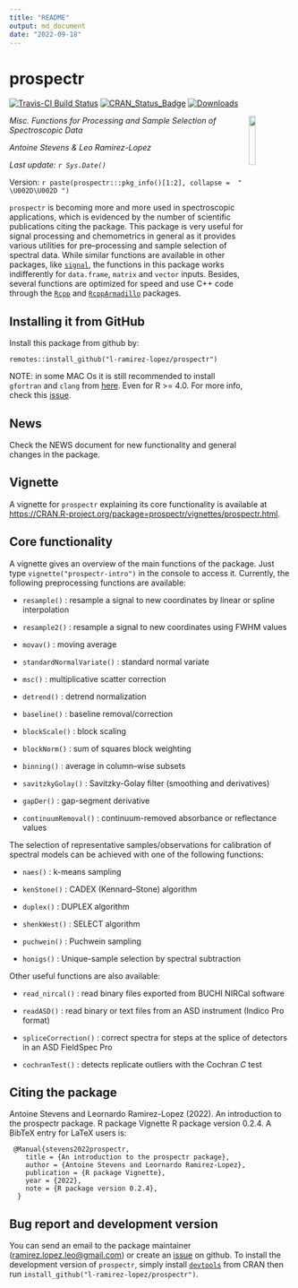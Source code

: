 ```yaml
---
title: "README"
output: md_document
date: "2022-09-18"
---
```


# prospectr

[![Travis-CI Build Status](https://travis-ci.org/l-ramirez-lopez/prospectr.svg?branch=master)](https://travis-ci.org/l-ramirez-lopez/prospectr/)
[![CRAN_Status_Badge](http://www.r-pkg.org/badges/version/prospectr)](https://CRAN.R-project.org/package=prospectr)
[![Downloads](https://cranlogs.r-pkg.org/badges/prospectr)](https://cranlogs.r-pkg.org/badges/prospectr)

<img align="right" src="./man/figures/logo.png" width="15%">

<!-- badges: end -->

<em><p align="left"> Misc. Functions for Processing and Sample Selection of Spectroscopic Data </p></em>
_Antoine Stevens & Leo Ramirez-Lopez_

_Last update: `r Sys.Date()`_


Version: `r paste(prospectr:::pkg_info()[1:2], collapse =  " \U002D\U002D ")`

`prospectr` is becoming more and more used in spectroscopic applications, which 
is evidenced by the number of scientific publications citing the package. 
This package is very useful for signal processing and chemometrics in general as 
it provides various utilities for pre--processing and sample selection 
of spectral data. While similar functions are available in other packages, like 
[`signal`](https://CRAN.R-project.org/package=signal), the 
functions in this package works indifferently for `data.frame`, `matrix` and 
`vector` inputs. Besides, several functions are optimized for speed and use 
C++ code through the [`Rcpp`](https://CRAN.R-project.org/package=Rcpp) 
and [`RcppArmadillo`](https://CRAN.R-project.org/package=RcppArmadillo)
packages.

## Installing it from GitHub

Install this package from github by:

```
remotes::install_github("l-ramirez-lopez/prospectr")
```
NOTE: in some MAC Os it is still recommended to install `gfortran` and `clang`
from [here](https://cran.r-project.org/bin/macosx/tools/). Even for R >= 4.0. 
For more info, check this [issue](https://github.com/tidyverts/fable/issues/193).  


## News

Check the NEWS document for new functionality and general changes in the package.


## Vignette

A vignette for `prospectr` explaining its core functionality is available at [https://CRAN.R-project.org/package=prospectr/vignettes/prospectr.html](https://CRAN.R-project.org/package=prospectr/vignettes/prospectr.html).


## Core functionality

A vignette gives an overview of the main functions of the package. Just
type `vignette("prospectr-intro")` in the console to access it. Currently, the
following preprocessing functions are available:

- `resample()`              : resample a signal to new coordinates by linear or spline interpolation

- `resample2()`             : resample a signal to new coordinates using FWHM values

- `movav()`                 : moving average

- `standardNormalVariate()` : standard normal variate

- `msc()`                   : multiplicative scatter correction

- `detrend()`               : detrend normalization

- `baseline()`              : baseline removal/correction

- `blockScale()`            : block scaling

- `blockNorm()`             : sum of squares block weighting

- `binning()`               : average in column--wise subsets

- `savitzkyGolay()`         : Savitzky-Golay filter (smoothing and derivatives)                      

- `gapDer()`                : gap-segment derivative

- `continuumRemoval()`      : continuum-removed absorbance or reflectance values

The selection of representative samples/observations for calibration of spectral
models can be achieved with one of the following functions:

- `naes()`      : k-means sampling

- `kenStone()`  : CADEX (Kennard--Stone) algorithm

- `duplex()`    : DUPLEX algorithm

- `shenkWest()` : SELECT algorithm

- `puchwein()`  : Puchwein sampling

- `honigs()`    : Unique-sample selection by spectral subtraction

Other useful functions are also available:


- `read_nircal()`      : read binary files exported from BUCHI NIRCal software

- `readASD()`          : read binary or text files from an ASD instrument (Indico Pro format)         

- `spliceCorrection()` : correct spectra for steps at the splice of detectors in an ASD FieldSpec Pro

- `cochranTest()`      : detects replicate outliers with the Cochran _C_ test

## Citing the package
Antoine Stevens and Leornardo Ramirez-Lopez (2022). An introduction to the prospectr package. R package
Vignette R package version 0.2.4.
A BibTeX entry for LaTeX users is:

```
 @Manual{stevens2022prospectr,
    title = {An introduction to the prospectr package},
    author = {Antoine Stevens and Leornardo Ramirez-Lopez},
    publication = {R package Vignette},
    year = {2022},
    note = {R package version 0.2.4},
  }
```
## Bug report and development version

You can send an email to the package maintainer (<ramirez.lopez.leo@gmail.com>) 
or create an [issue](https://github.com/l-ramirez-lopez/prospectr/issues) on github.
To install the development version of `prospectr`, simply install [`devtools`](https://CRAN.R-project.org/package=devtools) from
CRAN then run `install_github("l-ramirez-lopez/prospectr")`.
